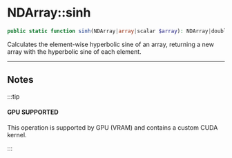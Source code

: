 
# NDArray::sinh

```php
public static function sinh(NDArray|array|scalar $array): NDArray|double;
```
Calculates the element-wise hyperbolic sine of an array, returning a new array with the hyperbolic sine of each element.

---

## Notes

:::tip

#### GPU SUPPORTED
This operation is supported by GPU (VRAM) and contains a custom CUDA kernel.

:::
